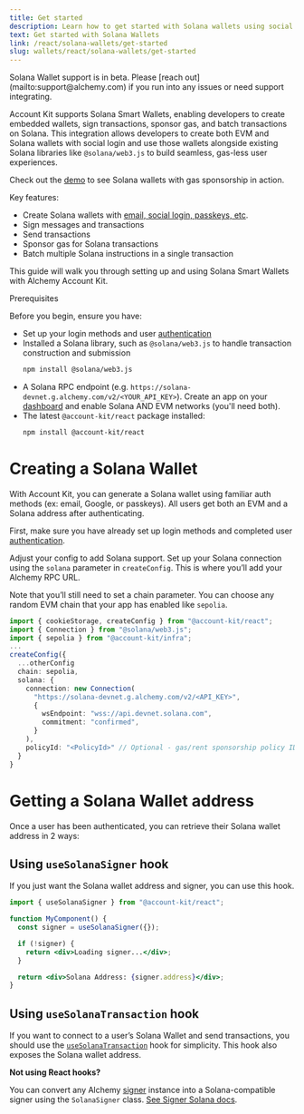 ```yaml
---
title: Get started
description: Learn how to get started with Solana wallets using social login
text: Get started with Solana Wallets
link: /react/solana-wallets/get-started
slug: wallets/react/solana-wallets/get-started
---
```


<Warning>
  Solana Wallet support is in beta. Please [reach
  out](mailto:support@alchemy.com) if you run into any issues or need support
  integrating.
</Warning>

Account Kit supports Solana Smart Wallets, enabling developers to create embedded wallets, sign transactions, sponsor gas, and batch transactions on Solana. This integration allows developers to create both EVM and Solana wallets with social login and use those wallets alongside existing Solana libraries like `@solana/web3.js` to build seamless, gas-less user experiences.

Check out the [demo](https://demo.alchemy.com/) to see Solana wallets with gas sponsorship in action.

Key features:

- Create Solana wallets with [email, social login, passkeys, etc](https://accountkit.alchemy.com/react/getting-started).
- Sign messages and transactions
- Send transactions
- Sponsor gas for Solana transactions
- Batch multiple Solana instructions in a single transaction

This guide will walk you through setting up and using Solana Smart Wallets with Alchemy Account Kit.

Prerequisites

Before you begin, ensure you have:

- Set up your login methods and user [authentication](https://accountkit.alchemy.com/react/getting-started)
- Installed a Solana library, such as `@solana/web3.js` to handle transaction construction and submission
  ```bash
  npm install @solana/web3.js
  ```
- A Solana RPC endpoint (e.g. `https://solana-devnet.g.alchemy.com/v2/<YOUR_API_KEY>`). Create an app on your [dashboard](https://dashboard.alchemy.com/apps) and enable Solana AND EVM networks (you'll need both).
- The latest `@account-kit/react` package installed:
  ```bash
  npm install @account-kit/react
  ```

# Creating a Solana Wallet

With Account Kit, you can generate a Solana wallet using familiar auth methods (ex: email, Google, or passkeys). All users get both an EVM and a Solana address after authenticating.

First, make sure you have already set up login methods and completed user [authentication](https://accountkit.alchemy.com/react/getting-started).

Adjust your config to add Solana support. Set up your Solana connection using the `solana` parameter in `createConfig`. This is where you’ll add your Alchemy RPC URL.

Note that you’ll still need to set a chain parameter. You can choose any random EVM chain that your app has enabled like `sepolia`.

```ts [config.tsx]
import { cookieStorage, createConfig } from "@account-kit/react";
import { Connection } from "@solana/web3.js";
import { sepolia } from "@account-kit/infra";
...
createConfig({
  ...otherConfig
  chain: sepolia,
  solana: {
    connection: new Connection(
      "https://solana-devnet.g.alchemy.com/v2/<API_KEY>",
      {
        wsEndpoint: "wss://api.devnet.solana.com",
        commitment: "confirmed",
      }
    ),
    policyId: "<PolicyId>" // Optional - gas/rent sponsorship policy ID: https://dashboard.alchemy.com/gas-manager
  }
}
```

# Getting a Solana Wallet address

Once a user has been authenticated, you can retrieve their Solana wallet address in 2 ways:

## Using `useSolanaSigner` hook

If you just want the Solana wallet address and signer, you can use this hook.

```jsx
import { useSolanaSigner } from "@account-kit/react";

function MyComponent() {
  const signer = useSolanaSigner({});

  if (!signer) {
    return <div>Loading signer...</div>;
  }

  return <div>Solana Address: {signer.address}</div>;
}
```

## Using `useSolanaTransaction` hook

If you want to connect to a user’s Solana Wallet and send transactions, you should use the [`useSolanaTransaction`](/wallets/pages/react/solana-wallets/signing-and-sending-solana#sign-messages-with-usesolanasignmessage) hook for simplicity. This hook also exposes the Solana wallet address.

**Not using React hooks?**

You can convert any Alchemy [signer](https://accountkit.alchemy.com/signer/quickstart) instance into a Solana-compatible signer using the `SolanaSigner` class. [See Signer Solana docs](/wallets/pages/core/solana-wallets/solana-signer-package).
